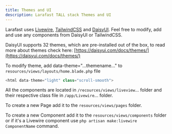 ```yaml
---
title: Themes and UI
description: Larafast TALL stack Themes and UI
---
```


Larafast uses [Livewire](https://livewire.laravel.com/), [TailwindCSS](https://tailwindcss.com/) and [DaisyUI](https://daisyui.com/). Feel free to modify, add and use any components from DaisyUI or TailwindCSS.&#x20;

DaisyUI supports 32 themes, which are pre-installed out of the box, to read more about themes check here: [https://daisyui.com/docs/themes/](https://daisyui.com/docs/themes/)

To modify theme, add data-theme="...themename..." to `resources/views/layouts/home.blade.php` file

```php app.blade.php
<html data-theme="light" class="scroll-smooth">
```

All the components are located in `/recources/views/liveview`... folder and their respective class file in `/app/Livewire`... folder.

To create a new Page add it to the `resources/views/pages` folder.

To create a new Component add it to the `resources/views/components` folder or if it's a Livewire component use `php artisan make:livewire ComponentName` command.
